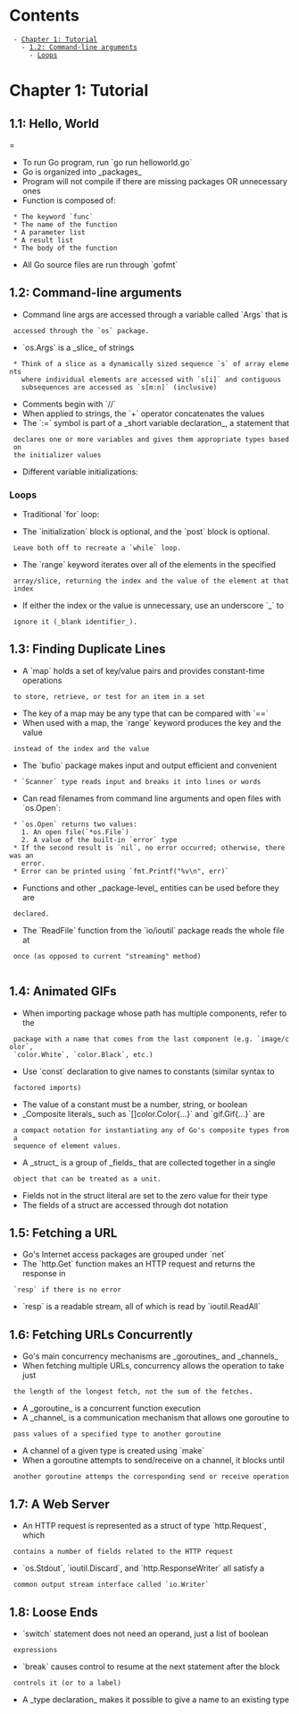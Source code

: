 = Contents =
  - [[#Chapter 1: Tutorial|Chapter 1: Tutorial]]
    - [[#Chapter 1: Tutorial#1.2: Command-line arguments|1.2: Command-line arguments]]
      - [[#Chapter 1: Tutorial#1.2: Command-line arguments#Loops|Loops]]

= Chapter 1: Tutorial =

== 1.1: Hello, World ===

* To run Go program, run `go run helloworld.go`
* Go is organized into _packages_
* Program will not compile if there are missing packages OR unnecessary ones
* Function is composed of:
  * The keyword `func`
  * The name of the function
  * A parameter list
  * A result list
  * The body of the function
* All Go source files are run through `gofmt`

== 1.2: Command-line arguments ==

* Command line args are accessed through a variable called `Args` that is
  accessed through the `os` package.
* `os.Args` is a _slice_ of strings
  * Think of a slice as a dynamically sized sequence `s` of array elements
    where individual elements are accessed with `s[i]` and contiguous
    subsequences are accessed as `s[m:n]` (inclusive)
* Comments begin with `//`
* When applied to strings, the `+` operator concatenates the values
* The `:=` symbol is part of a _short variable declaration_, a statement that
  declares one or more variables and gives them appropriate types based on
  the initializer values
* Different variable initializations:

{{{go

// short variable declaration: can only be used in a function
// (not for package-level variables)
s := ""

// relies on default initialization for the specified variable type ("" for
// strings)
var s string

// rarely used, except when declaring multiple variables
var s = ""

// explicit about variable's type (redundant when initial value is provided)
var s string = ""

}}}

=== Loops ===

* Traditional `for` loop:

{{{go

for initialization; condition; post {
  // zero or more statements
}

}}}

* The `initialization` block is optional, and the `post` block is optional.
  Leave both off to recreate a `while` loop.

{{{go

for condition {
  // ...
}

}}}

* The `range` keyword iterates over all of the elements in the specified
  array/slice, returning the index and the value of the element at that index
* If either the index or the value is unnecessary, use an underscore `_` to
  ignore it (_blank identifier_).

== 1.3: Finding Duplicate Lines ==

* A `map` holds a set of key/value pairs and provides constant-time operations
  to store, retrieve, or test for an item in a set
* The key of a map may be any type that can be compared with `==`
* When used with a map, the `range` keyword produces the key and the value
  instead of the index and the value
* The `bufio` package makes input and output efficient and convenient
  * `Scanner` type reads input and breaks it into lines or words
* Can read filenames from command line arguments and open files with `os.Open`:
  * `os.Open` returns two values:
    1. An open file(`*os.File`)
    2. A value of the built-in `error` type
  * If the second result is `nil`, no error occurred; otherwise, there was an
    error.
  * Error can be printed using `fmt.Printf("%v\n", err)`
* Functions and other _package-level_ entities can be used before they are
  declared.
* The `ReadFile` function from the `io/ioutil` package reads the whole file at
  once (as opposed to current "streaming" method)
  
== 1.4: Animated GIFs ==

* When importing package whose path has multiple components, refer to the
  package with a name that comes from the last component (e.g. `image/color`,
  `color.White`, `color.Black`, etc.)
* Use `const` declaration to give names to constants (similar syntax to
  factored imports)
* The value of a constant must be a number, string, or boolean
* _Composite literals_ such as `[]color.Color{...}` and `gif.Gif{...}` are
  a compact notation for instantiating any of Go's composite types from a
  sequence of element values.
* A _struct_ is a group of _fields_ that are collected together in a single
  object that can be treated as a unit.
* Fields not in the struct literal are set to the zero value for their type
* The fields of a struct are accessed through dot notation

== 1.5: Fetching a URL ==

* Go's Internet access packages are grouped under `net`
* The `http.Get` function makes an HTTP request and returns the response in
  `resp` if there is no error
* `resp` is a readable stream, all of which is read by `ioutil.ReadAll`

== 1.6: Fetching URLs Concurrently ==

* Go's main concurrency mechanisms are _goroutines_ and _channels_
* When fetching multiple URLs, concurrency allows the operation to take just
  the length of the longest fetch, not the sum of the fetches.
* A _goroutine_ is a concurrent function execution
* A _channel_ is a communication mechanism that allows one goroutine to
  pass values of a specified type to another goroutine
* A channel of a given type is created using `make`
* When a goroutine attempts to send/receive on a channel, it blocks until
  another goroutine attemps the corresponding send or receive operation

== 1.7: A Web Server ==

* An HTTP request is represented as a struct of type `http.Request`, which
  contains a number of fields related to the HTTP request
* `os.Stdout`, `ioutil.Discard`, and `http.ResponseWriter` all satisfy a
  common output stream interface called `io.Writer`

== 1.8: Loose Ends ==

* `switch` statement does not need an operand, just a list of boolean
  expressions
* `break` causes control to resume at the next statement after the block
  controls it (or to a label)
* A _type declaration_ makes it possible to give a name to an existing type
